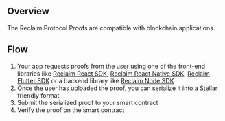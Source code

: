 
## Overview

The Reclaim Protocol Proofs are compatible with blockchain applications.

## Flow
1. Your app requests proofs from the user using one of the front-end libraries like [Reclaim React SDK](/js/frontend-example), [Reclaim React Native SDK](/react-native), [Reclaim Flutter SDK](/flutter) or a backend library like [Reclaim Node SDK](/js/backend-example)
2. Once the user has uploaded the proof, you can serialize it into a Stellar friendly format
3. Submit the serialized proof to your smart contract
4. Verify the proof on the smart contract

